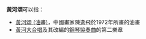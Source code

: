 '''黃河頌'''可以指：
* [[黃河頌_(油畫)|黃河頌 (油畫)]]，中國畫家陳逸飛於1972年所畫的油畫
* [[黃河大合唱|黃河大合唱]]及其改編的[[黃河鋼琴協奏曲|鋼琴協奏曲]]的第二樂章
{{Disambiguation|Cat=三字作品消歧义}}